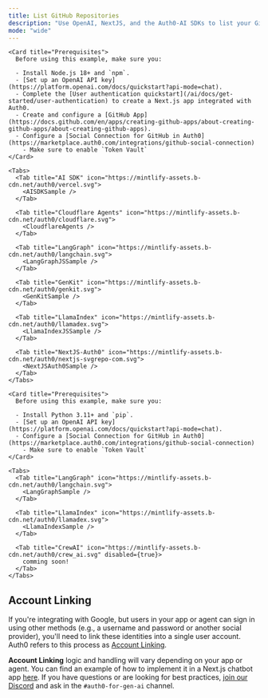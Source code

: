 ```yaml
---
title: List GitHub Repositories
description: "Use OpenAI, NextJS, and the Auth0-AI SDKs to list your GitHub repositores"
mode: "wide"
---
```



<Tabs>
   <Tab title="Javascript" icon="js">

    <Card title="Prerequisites">
      Before using this example, make sure you:

      - Install Node.js 18+ and `npm`.
      - [Set up an OpenAI API key](https://platform.openai.com/docs/quickstart?api-mode=chat).
      - Complete the [User authentication quickstart](/ai/docs/get-started/user-authentication) to create a Next.js app integrated with Auth0.
      - Create and configure a [GitHub App](https://docs.github.com/en/apps/creating-github-apps/about-creating-github-apps/about-creating-github-apps).
      - Configure a [Social Connection for GitHub in Auth0](https://marketplace.auth0.com/integrations/github-social-connection)
        - Make sure to enable `Token Vault`
    </Card>

    <Tabs>
      <Tab title="AI SDK" icon="https://mintlify-assets.b-cdn.net/auth0/vercel.svg">
        <AISDKSample />
      </Tab>

      <Tab title="Cloudflare Agents" icon="https://mintlify-assets.b-cdn.net/auth0/cloudflare.svg">
        <CloudflareAgents />
      </Tab>

      <Tab title="LangGraph" icon="https://mintlify-assets.b-cdn.net/auth0/langchain.svg">
        <LangGraphJSSample />
      </Tab>

      <Tab title="GenKit" icon="https://mintlify-assets.b-cdn.net/auth0/genkit.svg">
        <GenKitSample />
      </Tab>

      <Tab title="LlamaIndex" icon="https://mintlify-assets.b-cdn.net/auth0/llamadex.svg">
        <LlamaIndexJSSample />
      </Tab>

      <Tab title="NextJS-Auth0" icon="https://mintlify-assets.b-cdn.net/auth0/nextjs-svgrepo-com.svg">
        <NextJSAuth0Sample />
      </Tab>
    </Tabs>

  </Tab>

  <Tab title="Python" icon="python">

    <Card title="Prerequisites">
      Before using this example, make sure you:

      - Install Python 3.11+ and `pip`.
      - [Set up an OpenAI API key](https://platform.openai.com/docs/quickstart?api-mode=chat).
      - Configure a [Social Connection for GitHub in Auth0](https://marketplace.auth0.com/integrations/github-social-connection)
        - Make sure to enable `Token Vault`
    </Card>

    <Tabs>
      <Tab title="LangGraph" icon="https://mintlify-assets.b-cdn.net/auth0/langchain.svg">
        <LangGraphSample />
      </Tab>

      <Tab title="LlamaIndex" icon="https://mintlify-assets.b-cdn.net/auth0/llamadex.svg">
        <LlamaIndexSample />
      </Tab>

      <Tab title="CrewAI" icon="https://mintlify-assets.b-cdn.net/auth0/crew_ai.svg" disabled={true}>
        comming soon!
      </Tab>
    </Tabs>

  </Tab>
</Tabs>

## Account Linking

If you're integrating with Google, but users in your app or agent can sign in using other methods (e.g., a username and password or another social provider), you'll need to link these identities into a single user account. Auth0 refers to this process as [Account Linking](https://auth0.com/docs/manage-users/user-accounts/user-account-linking).

**Account Linking** logic and handling will vary depending on your app or agent. You can find an example of how to implement it in a Next.js chatbot app [here](https://github.com/auth0-lab/market0/blob/main/app/api/auth/%5Bauth0%5D/route.ts#L43). If you have questions or are looking for best practices, [join our Discord](http://discord.gg/XbQpZSF2Ys) and ask in the `#auth0-for-gen-ai` channel.
